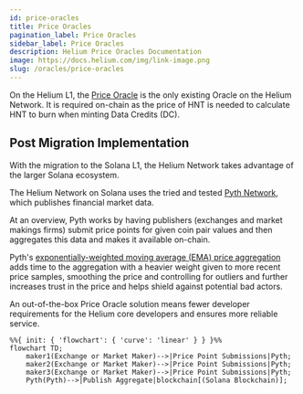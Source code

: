 ```yaml
---
id: price-oracles
title: Price Oracles
pagination_label: Price Oracles
sidebar_label: Price Oracles
description: Helium Price Oracles Documentation
image: https://docs.helium.com/img/link-image.png
slug: /oracles/price-oracles
---
```



On the Helium L1, the [Price Oracle](/blockchain/oracles) is the only existing Oracle on the Helium
Network. It is required on-chain as the price of HNT is needed to calculate HNT to burn when minting
Data Credits (DC).

## Post Migration Implementation

With the migration to the Solana L1, the Helium Network takes advantage of the larger Solana
ecosystem.

The Helium Network on Solana uses the tried and tested [Pyth Network](https://pyth.network/), which
publishes financial market data.

At an overview, Pyth works by having publishers (exchanges and market makings firms) submit price
points for given coin pair values and then aggregates this data and makes it available on-chain.

Pyth's
[exponentially-weighted moving average (EMA) price aggregation](https://docs.pyth.network/how-pyth-works/ema-price-aggregation)
adds time to the aggregation with a heavier weight given to more recent price samples, smoothing the
price and controlling for outliers and further increases trust in the price and helps shield against
potential bad actors.

An out-of-the-box Price Oracle solution means fewer developer requirements for the Helium core
developers and ensures more reliable service.

```mermaid
%%{ init: { 'flowchart': { 'curve': 'linear' } } }%%
flowchart TD;
    maker1(Exchange or Market Maker)-->|Price Point Submissions|Pyth;
    maker2(Exchange or Market Maker)-->|Price Point Submissions|Pyth;
    maker3(Exchange or Market Maker)-->|Price Point Submissions|Pyth;
    Pyth(Pyth)-->|Publish Aggregate|blockchain[(Solana Blockchain)];
```
